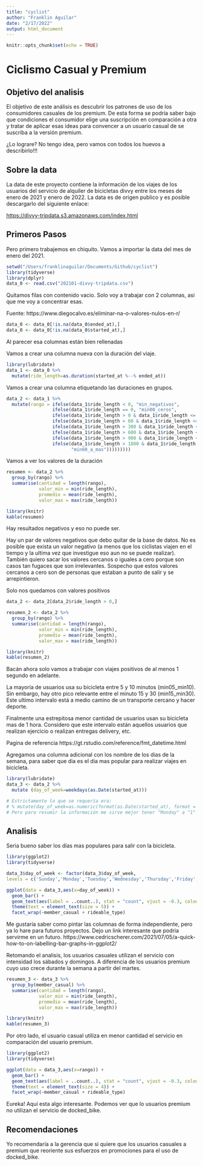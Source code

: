 ```yaml
---
title: "cyclist"
author: "Franklin Aguilar"
date: "2/17/2022"
output: html_document
---
```


```r
knitr::opts_chunk$set(echo = TRUE)
```

# Ciclismo Casual y Premium

## Objetivo del analisis
El objetivo de este análisis es descubrir los patrones de uso de los consumidores casuales de los premium. De esta forma se podría saber bajo que condiciones el consumidor elige una suscripción en comparación a otra y tratar de aplicar esas ideas para convencer a un usuario casual de se suscriba a la versión premium.

¿Lo lograre? No tengo idea, pero vamos con todos los huevos a describirlo!!!

## Sobre la data
La data de este proyecto contiene la información de los viajes de los usuarios del servicio de alquiler de bicicletas divvy entre los meses de enero de 2021 y enero de 2022. La data es de origen publico y es posible descargarlo del siguiente enlace:

<https://divvy-tripdata.s3.amazonaws.com/index.html>

## Primeros Pasos

Pero primero trabajemos en chiquito. Vamos a importar la data del mes de enero del 2021.

```r
setwd("/Users/franklinaguilar/Documents/Github/cyclist")
library(tidyverse)
library(dplyr)
data_0 <- read.csv("202101-divvy-tripdata.csv")
```

Quitamos filas con contenido vacio. Solo voy a trabajar con 2 columnas, asi que me voy a concentrar esas.

Fuente:
https://www.diegocalvo.es/eliminar-na-o-valores-nulos-en-r/

```r
data_0 <- data_0[!is.na(data_0$ended_at),]
data_0 <- data_0[!is.na(data_0$started_at),]
```

Al parecer esa columnas están bien rellenadas

Vamos a crear una columna nueva con la duración del viaje.

```r
library(lubridate)
data_1 <- data_0 %>% 
  mutate(ride_length=as.duration(started_at %--% ended_at))
```

Vamos a crear una columna etiquetando las duraciones en grupos.

```r
data_2 <- data_1 %>% 
  mutate(rango = ifelse(data_1$ride_length < 0, "min_negativos",
                 ifelse(data_1$ride_length == 0, "min00_ceros",
                 ifelse(data_1$ride_length > 0 & data_1$ride_length <= 60, "min00_min01",
                 ifelse(data_1$ride_length > 60 & data_1$ride_length <= 300, "min01_min05",
                 ifelse(data_1$ride_length > 300 & data_1$ride_length <= 600, "min05_min10",
                 ifelse(data_1$ride_length > 600 & data_1$ride_length <= 900, "min10_min15",
                 ifelse(data_1$ride_length > 900 & data_1$ride_length <= 1800, "min15_min30",
                 ifelse(data_1$ride_length > 1800 & data_1$ride_length <= 3600, "min30_min60", 
                        "min60_a_mas")))))))))
```

Vamos a ver los valores de la duración

```r
resumen <- data_2 %>% 
  group_by(rango) %>% 
  summarise(cantidad = length(rango),
            valor_min = min(ride_length),
            promedio = mean(ride_length),
            valor_max = max(ride_length))

library(knitr)
kable(resumen)
```
Hay resultados negativos y eso no puede ser.

Hay un par de valores negativos que debo quitar de la base de datos. No es posible que exista un valor negativo  (a menos que los ciclistas viajen en el tiempo y la ultima vez que investigue eso aun no se puede realizar). También quiero sacar los valores cercanos o iguales a cero porque son casos tan fugaces que son irrelevantes. Sospecho que estos valores cercanos a cero son de personas que estaban a punto de salir y se arrepintieron.

Solo nos quedamos con valores positivos
```r
data_2 <- data_2[data_2$ride_length > 0,]
```

```r
resumen_2 <- data_2 %>% 
  group_by(rango) %>% 
  summarise(cantidad = length(rango),
            valor_min = min(ride_length),
            promedio = mean(ride_length),
            valor_max = max(ride_length))

library(knitr)
kable(resumen_2)
```

Bacán ahora solo vamos a trabajar con viajes positivos de al menos 1 segundo en adelante.

La mayoría de usuarios usa su bicicleta entre 5 y 10 minutos (min05_min10). Sin embargo, hay otro pico relevante entre el minuto 15 y 30 (min15_min30). Este ultimo intervalo está a medio camino de un transporte cercano y hacer deporte.

Finalmente una estrepitosa menor cantidad de usuarios usan su bicicleta mas de 1 hora. Considero que este intervalo están aquellos usuarios que realizan ejercicio o realizan entregas delivery, etc.

Pagina de referencia
https://gt.rstudio.com/reference/fmt_datetime.html

Agregamos una columna adicional con los nombre de los dias de la semana, para saber que dia es el dia mas popular para realizar viajes en bicicleta.

```r
library(lubridate)
data_3 <- data_2 %>% 
  mutate (day_of_week=weekdays(as.Date(started_at)))

# Estrictamente lo que se requería era:  
# % mutate(day_of_week=as.numeric(format(as.Date(started_at), format = "%u")))
# Pero para resumir la información me sirve mejor tener "Monday" a "1"
```

## Analisis

Seria bueno saber los días mas populares para salir con la bicicleta.

```r
library(ggplot2)
library(tidyverse)

data_3$day_of_week <- factor(data_3$day_of_week,
levels = c('Sunday','Monday','Tuesday','Wednesday','Thursday','Friday','Saturday'))

ggplot(data = data_3,aes(x=day_of_week)) + 
  geom_bar() +
  geom_text(aes(label = ..count..), stat = "count", vjust = -0.3, colour = "black", size=2) +
  theme(text = element_text(size = 5)) +
  facet_wrap(~member_casual + rideable_type)
```

Me gustaría saber como pintar las columnas de forma independiente, pero ya lo hare para futuros proyectos. Dejo un link interesante que podria servirme en un futuro.
https://www.cedricscherer.com/2021/07/05/a-quick-how-to-on-labelling-bar-graphs-in-ggplot2/

Retomando el analisis, los usuarios casuales utilizan el servicio con intensidad los sábados y domingos. A diferencia de los usuarios premium cuyo uso crece durante la semana a partir del martes.

```r
resumen_3 <- data_3 %>% 
  group_by(member_casual) %>% 
  summarise(cantidad = length(rango),
            valor_min = min(ride_length),
            promedio = mean(ride_length),
            valor_max = max(ride_length))

library(knitr)
kable(resumen_3)
```

Por otro lado, el usuario casual utiliza en menor cantidad el servicio en comparación del usuario premium.

```r
library(ggplot2)
library(tidyverse)

ggplot(data = data_3,aes(x=rango)) + 
  geom_bar() +
  geom_text(aes(label = ..count..), stat = "count", vjust = -0.3, colour = "black", size=2) +
  theme(text = element_text(size = 4)) +
  facet_wrap(~member_casual + rideable_type)
```

Eureka! Aquí esta algo interesante. Podemos ver que lo usuarios premium no utilizan el servicio de docked_bike.

## Recomendaciones

Yo recomendaría a la gerencia que si quiere que los usuarios casuales a premium que reoriente sus esfuerzos en promociones para el uso de docked_bike.


